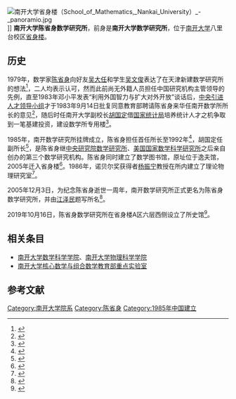 [[File:南开大学省身楼（School_of_Mathematics,_Nankai_University）_-_panoramio.jpg|thumb]]]]
'''南开大学陈省身数学研究所'''，前身是'''南开大学数学研究所'''，位于[[南开大学|南开大学]]八里台校区[[省身楼|省身楼]]。

==历史==
1979年，数学家[[陈省身|陈省身]]向好友[[吴大任|吴大任]]和学生[[吴文俊|吴文俊]]表达了在天津新建数学研究所的想法<ref>{{cite web|author=[[张奠宙|张奠宙]]; 王善平|url=http://epaper.tianjinwe.com/tjrb/html/2021-09/11/content_157_5015881.htm|title=陈省身传（54） 数学“天元基金”|publisher=[[天津日报|天津日报]]|date=2021-09-11|accessdate=2021-10-08|archive-date=2021-10-09|archive-url=https://web.archive.org/web/20211009033656/http://epaper.tianjinwe.com/tjrb/html/2021-09/11/content_157_5015881.htm|dead-url=no}}</ref>，二人均表示认可，然而此前尚无外籍人员担任中国研究机构主管领导的先例，直至1983年邓小平发表“利用外国智力与扩大对外开放”谈话后，[[中央引进人才领导小组|中央引进人才领导小组]]才于1983年9月14日批复同意教育部聘请陈省身来华任南开数学所所长的意见<ref>{{cite web|author=张奠宙; 王善平|url=http://epaper.tianjinwe.com/tjrb/html/2021-09/13/content_162_5021361.htm|title=陈省身传（56） 所长人选尘埃落定|publisher=[[天津日报|天津日报]]|date=2021-09-13|accessdate=2021-10-08|archive-date=2021-10-09|archive-url=https://web.archive.org/web/20211009025028/http://epaper.tianjinwe.com/tjrb/html/2021-09/13/content_162_5021361.htm|dead-url=no}}</ref>，随后时任南开大学副校长[[胡国定|胡国定]]借[[国家统计局|国家统计局]]培养统计人才之机争取到一笔基建投资，建设数学所专用楼<ref>{{cite web|author=张奠宙; 王善平|url=http://epaper.tianjinwe.com/tjrb/html/2021-09/15/content_155_5031627.htm|title=陈省身传（58） 给胡国定的信|publisher=[[天津日报|天津日报]]|date=2021-09-15|accessdate=2021-10-08|archive-date=2021-10-09|archive-url=https://web.archive.org/web/20211009094958/http://epaper.tianjinwe.com/tjrb/html/2021-09/15/content_155_5031627.htm|dead-url=no}}</ref>。

1985年，南开数学研究所挂牌成立，陈省身担任首任所长至1992年<ref>{{cite web|author=张奠宙; 王善平|url=http://epaper.tianjinwe.com/tjrb/html/2021-09/20/content_158_5053747.htm|title=陈省身传(63) 优秀学者云集|publisher=[[天津日报|天津日报]]|date=2021-09-20|accessdate=2021-10-08|archive-date=2021-10-09|archive-url=https://web.archive.org/web/20211009050816/http://epaper.tianjinwe.com/tjrb/html/2021-09/20/content_158_5053747.htm|dead-url=no}}</ref>，胡国定任副所长<ref>{{cite web|author=张奠宙; 王善平|url=http://epaper.tianjinwe.com/tjrb/html/2021-09/16/content_162_5036958.htm|title=陈省身传（59） 经费落实|publisher=[[天津日报|天津日报]]|date=2021-09-16|accessdate=2021-10-08|archive-date=2021-10-09|archive-url=https://web.archive.org/web/20211009102532/http://epaper.tianjinwe.com/tjrb/html/2021-09/16/content_162_5036958.htm|dead-url=no}}</ref>，是陈省身继[[中央研究院数学研究所|中央研究院数学研究所]]、[[美国国家数学科学研究所|美国国家数学科学研究所]]之后亲自创办的第三个数学研究机构。陈省身同时建立了数学图书馆，原址位于逸夫馆，2005年迁入省身楼<ref>{{cite web|url=http://www.cim.nankai.edu.cn/6697/list.htm|title=数学图书馆|accessdate=2021-10-08|archive-date=2022-01-08|archive-url=https://web.archive.org/web/20220108001459/http://www.cim.nankai.edu.cn/6697/list.htm|dead-url=no}}</ref>。1986年，诺贝尔奖获得者[[杨振宁|杨振宁]]教授在所内建立了理论物理研究室<ref>{{Cite web|url=http://www.nim.nankai.edu.cn/about_us/introduction.htm|title=数学所简介|accessdate=2016-06-05|work=www.nim.nankai.edu.cn|archive-date=2018-09-25|archive-url=https://web.archive.org/web/20180925060608/http://www.nim.nankai.edu.cn/about_us/introduction.htm|dead-url=no}}</ref>。

2005年12月3日，为纪念陈省身逝世一周年，南开数学研究所正式更名为陈省身数学研究所，并由[[江泽民|江泽民]]题写所名<ref>{{cite news|url=https://news.sina.com.cn/e/2005-12-05/13257625408s.shtml|title=永记创办人 南开数学所改名"陈省身数学研究所"|publisher=[[中央人民广播电台|中国广播网]]|date=2005-12-05|accessdate=2021-10-08|archive-date=2021-10-09|archive-url=https://web.archive.org/web/20211009042330/https://news.sina.com.cn/e/2005-12-05/13257625408s.shtml|dead-url=no}}</ref>。

2019年10月16日，陈省身数学研究所在省身楼A区六层西侧设立了所史馆<ref>{{cite web|url=http://www.cim.nankai.edu.cn/ssg/list.htm|title=所史馆|accessdate=2021-10-08|archive-date=2021-10-08|archive-url=https://web.archive.org/web/20211008230823/http://www.cim.nankai.edu.cn/ssg/list.htm|dead-url=no}}</ref>。

== 相关条目 ==
*[[南开大学数学科学学院|南开大学数学科学学院]]、[[南开大学物理科学学院|南开大学物理科学学院]]
*[[南开大学核心数学与组合数学教育部重点实验室|南开大学核心数学与组合数学教育部重点实验室]]

== 参考文献 ==
{{reflist}}

{{南开大学}}
[[Category:南开大学院系|Category:南开大学院系]]
[[Category:陈省身|Category:陈省身]]
[[Category:1985年中国建立|Category:1985年中国建立]]